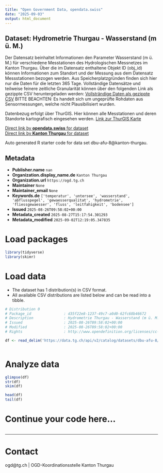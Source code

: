 ```yaml
---
title: "Open Government Data, opendata.swiss"
date: "2025-09-03"
output: html_document
---
```


## Dataset: Hydrometrie Thurgau - Wasserstand (m ü. M.)

Der Datensatz beinhaltet Informationen den Parameter Wasserstand (m ü. M.) für verschiedene Messtationen des Hydrologischen Messnetzes im Kanton Thurgau. Über die im Datensatz enthaltene Objekt ID (obj_id) können Informationen zum Standort und der Messung aus dem Datensatz Messstationen bezogen werden.
Aus Speicherplatzgründen finden sich hier nur die Daten für die letzten 365 Tage. Vollständige Datensätze und teilweise feinere zeitliche Granularität können über den folgenden Link als gezippte CSV heruntergeladen werden:
[Vollsträndige Daten als gezippte CSV](https://ogdtg.ch/hydrodaten/wasserstand_m_u_m_full.csv.gz)
BITTE BEACHTEN: Es handelt sich um ungeprüfte Rohdaten aus Sensormessungen, welche nicht Plausibilisiert wurden.

Datenbezug erfolgt über ThurGIS. Hier können alle Messtationen und deren Standorte kartografisch eingesehen werden.
[Link zur ThurGIS Karte](https://map.geo.tg.ch/apps/mf-geoadmin3/?lang=de&topic=ech&layers=hydrologische_messnetze_werterhebung&layers_opacity=0.9)

[Direct link by **opendata.swiss** for dataset](https://opendata.swiss/de/dataset/hydrometrie-thurgau-wasserstand-m-u-m)<br>
[Direct link by **Kanton Thurgau** for dataset](https://data.tg.ch/explore/dataset/dbu-afu-8/)

Auto generated R starter code for data set dbu-afu-8@kanton-thurgau.

## Metadata

- **Publisher.name** `nan`
- **Organization.display_name.de** `Kanton Thurgau`
- **Organization.url** `https://ogd.tg.ch`
- **Maintainer** `None`
- **Maintainer_email** `None`
- **Keywords.de** `['temperatur', 'untersee', 'wasserstand', 'abflusspegel', 'gewaesserqualitat', 'hydrometrie', 'fliessgewaesser', 'fluss', 'leitfahigkeit', 'bodensee']`
- **Issued** `2025-08-26T09:58:02+00:00`
- **Metadata_created** `2025-08-27T15:17:54.301293`
- **Metadata_modified** `2025-09-02T12:19:05.347835`


# Load packages

```r

library(tidyverse)
library(skimr)

```

# Load data

-   The dataset has 1 distribution(s) in CSV format.
-   All available CSV distributions are listed below and can be read into a tibble.

```r

# Distribution 0
# Package_id               : d35f22e8-1237-49c7-a0d0-62fc68b46672
# Description              : Hydrometrie Thurgau - Wasserstand (m ü. M.) (csv)
# Issued                   : 2025-08-26T09:58:02+00:00
# Modified                 : 2025-08-26T09:58:02+00:00
# Rights                   : http://www.opendefinition.org/licenses/cc-by/

df <- read_delim('https://data.tg.ch/api/v2/catalog/datasets/dbu-afu-8/exports/csv?use_labels=true')



```

# Analyze data

```r

glimpse(df)
str(df)
skim(df)

head(df)
tail(df)

```

# Continue your code here...

```r

```

------------------------------------------------------------------------

# Contact

ogd@tg.ch | OGD-Koordinationsstelle Kanton Thurgau
